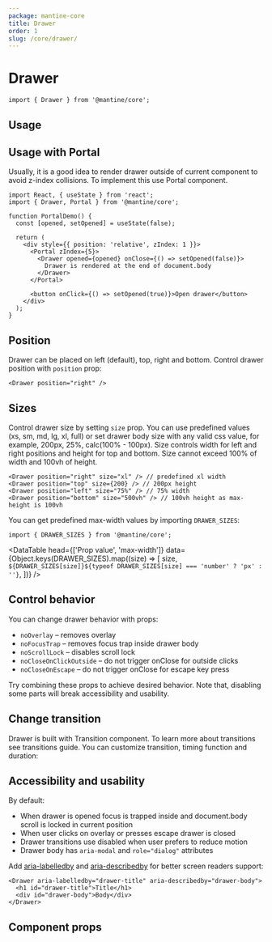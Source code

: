 ```yaml
---
package: mantine-core
title: Drawer
order: 1
slug: /core/drawer/
---
```



# Drawer

<PageHeader
  source="mantine-core/src/Drawer/Drawer.tsx"
  docs="core/Drawer.mdx"
  package="@mantine/core"
/>

```tsx
import { Drawer } from '@mantine/core';
```

## Usage

<DrawerBaseDemo />

## Usage with Portal

Usually, it is a good idea to render drawer outside of current component to avoid z-index collisions.
To implement this use <GatsbyLink to="/core/portal">Portal</GatsbyLink> component.

```tsx
import React, { useState } from 'react';
import { Drawer, Portal } from '@mantine/core';

function PortalDemo() {
  const [opened, setOpened] = useState(false);

  return (
    <div style={{ position: 'relative', zIndex: 1 }}>
      <Portal zIndex={5}>
        <Drawer opened={opened} onClose={() => setOpened(false)}>
          Drawer is rendered at the end of document.body
        </Drawer>
      </Portal>

      <button onClick={() => setOpened(true)}>Open drawer</button>
    </div>
  );
}
```

## Position

Drawer can be placed on left (default), top, right and bottom. Control drawer position with `position` prop:

```tsx
<Drawer position="right" />
```

<DrawerPositionsDemo />

## Sizes

Control drawer size by setting `size` prop. You can use predefined values (xs, sm, md, lg, xl, full)
or set drawer body size with any valid css value, for example, 200px, 25%, calc(100% - 100px).
Size controls width for left and right positions and height for top and bottom.
Size cannot exceed 100% of width and 100vh of height.

```tsx
<Drawer position="right" size="xl" /> // predefined xl width
<Drawer position="top" size={200} /> // 200px height
<Drawer position="left" size="75%" /> // 75% width
<Drawer position="bottom" size="500vh" /> // 100vh height as max-height is 100vh
```

<DrawerSizesDemo />

You can get predefined max-width values by importing `DRAWER_SIZES`:

```tsx
import { DRAWER_SIZES } from '@mantine/core';
```

<DataTable
  head={['Prop value', 'max-width']}
  data={Object.keys(DRAWER_SIZES).map((size) => [
    size,
    `${DRAWER_SIZES[size]}${typeof DRAWER_SIZES[size] === 'number' ? 'px' : ''}`,
  ])}
/>

## Control behavior

You can change drawer behavior with props:

- `noOverlay` – removes overlay
- `noFocusTrap` – removes focus trap inside drawer body
- `noScrollLock` – disables scroll lock
- `noCloseOnClickOutside` – do not trigger onClose for outside clicks
- `noCloseOnEscape` – do not trigger onClose for escape key press

<DrawerInactiveDemo />

Try combining these props to achieve desired behavior.
Note that, disabling some parts will break accessibility and usability.

<DrawerConfigurator />

## Change transition

Drawer is built with <GatsbyLink to="/core/transition">Transition</GatsbyLink> component.
To learn more about transitions see <GatsbyLink to="/guides/transitions">transitions guide</GatsbyLink>.
You can customize transition, timing function and duration:

<DrawerTransitionsDemo />

## Accessibility and usability

By default:

- When drawer is opened focus is trapped inside and document.body scroll is locked in current position
- When user clicks on overlay or presses escape drawer is closed
- Drawer transitions use disabled when user prefers to reduce motion
- Drawer body has `aria-modal` and `role="dialog"` attributes

Add [aria-labelledby](https://developer.mozilla.org/en-US/docs/Web/Accessibility/ARIA/ARIA_Techniques/Using_the_aria-labelledby_attribute) and [aria-describedby](https://developer.mozilla.org/en-US/docs/Web/Accessibility/ARIA/ARIA_Techniques/Using_the_aria-describedby_attribute) for better screen readers support:

```tsx
<Drawer aria-labelledby="drawer-title" aria-describedby="drawer-body">
  <h1 id="drawer-title">Title</h1>
  <div id="drawer-body">Body</div>
</Drawer>
```

## Component props

<PropsTable component="Drawer" />
